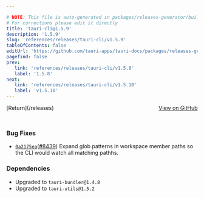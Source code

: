 ```yaml
---

# NOTE: This file is auto-generated in packages/releases-generator/build.ts
# For corrections please edit it directly
title: 'tauri-cli@1.5.9'
description: '1.5.9'
slug: 'references/releases/tauri-cli/v1.5.9'
tableOfContents: false
editUrl: 'https://github.com/tauri-apps/tauri-docs/packages/releases-generator/build.ts'
pagefind: false
prev:
   link: 'references/releases/tauri-cli/v1.5.8'
   label: '1.5.8'
next:
   link: 'references/releases/tauri-cli/v1.5.10'
   label: 'v1.5.10'
---
```


<div style="margin-bottom:3rem; display: flex; justify-content: space-between; align-items: center"><span>[Return](/releases)</span><span><a href="https://github.com/tauri-apps/tauri/releases/tag/tauri-cli-v1.5.9">View on GitHub</a></span></div>

### Bug Fixes

- [`0a2175ea`](https://www.github.com/tauri-apps/tauri/commit/0a2175eabb736b2a4cd01ab682e08be0b5ebb2b9)([#8439](https://www.github.com/tauri-apps/tauri/pull/8439)) Expand glob patterns in workspace member paths so the CLI would watch all matching pathhs.

### Dependencies

- Upgraded to `tauri-bundler@1.4.8`
- Upgraded to `tauri-utils@1.5.2`


